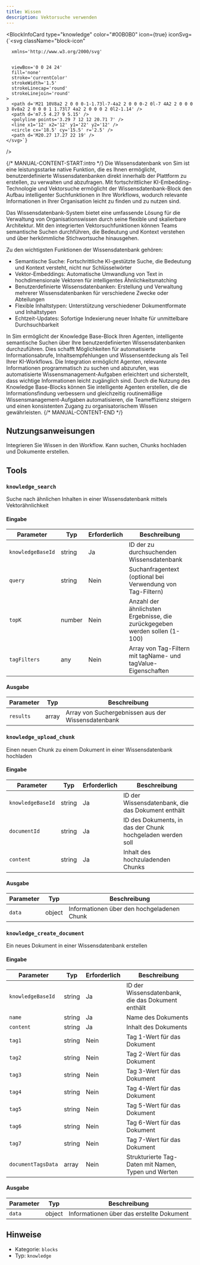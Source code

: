 ```yaml
---
title: Wissen
description: Vektorsuche verwenden
---
```



<BlockInfoCard 
  type="knowledge"
  color="#00B0B0"
  icon={true}
  iconSvg={`<svg className="block-icon"
      
      xmlns='http://www.w3.org/2000/svg'
      
      
      viewBox='0 0 24 24'
      fill='none'
      stroke='currentColor'
      strokeWidth='1.5'
      strokeLinecap='round'
      strokeLinejoin='round'
    >
      <path d='M21 10V8a2 2 0 0 0-1-1.73l-7-4a2 2 0 0 0-2 0l-7 4A2 2 0 0 0 3 8v8a2 2 0 0 0 1 1.73l7 4a2 2 0 0 0 2 0l2-1.14' />
      <path d='m7.5 4.27 9 5.15' />
      <polyline points='3.29 7 12 12 20.71 7' />
      <line x1='12' x2='12' y1='22' y2='12' />
      <circle cx='18.5' cy='15.5' r='2.5' />
      <path d='M20.27 17.27 22 19' />
    </svg>`}
/>

{/* MANUAL-CONTENT-START:intro */}
Die Wissensdatenbank von Sim ist eine leistungsstarke native Funktion, die es Ihnen ermöglicht, benutzerdefinierte Wissensdatenbanken direkt innerhalb der Plattform zu erstellen, zu verwalten und abzufragen. Mit fortschrittlicher KI-Embedding-Technologie und Vektorsuche ermöglicht der Wissensdatenbank-Block den Aufbau intelligenter Suchfunktionen in Ihre Workflows, wodurch relevante Informationen in Ihrer Organisation leicht zu finden und zu nutzen sind.

Das Wissensdatenbank-System bietet eine umfassende Lösung für die Verwaltung von Organisationswissen durch seine flexible und skalierbare Architektur. Mit den integrierten Vektorsuchfunktionen können Teams semantische Suchen durchführen, die Bedeutung und Kontext verstehen und über herkömmliche Stichwortsuche hinausgehen.

Zu den wichtigsten Funktionen der Wissensdatenbank gehören:

- Semantische Suche: Fortschrittliche KI-gestützte Suche, die Bedeutung und Kontext versteht, nicht nur Schlüsselwörter
- Vektor-Embeddings: Automatische Umwandlung von Text in hochdimensionale Vektoren für intelligentes Ähnlichkeitsmatching
- Benutzerdefinierte Wissensdatenbanken: Erstellung und Verwaltung mehrerer Wissensdatenbanken für verschiedene Zwecke oder Abteilungen
- Flexible Inhaltstypen: Unterstützung verschiedener Dokumentformate und Inhaltstypen
- Echtzeit-Updates: Sofortige Indexierung neuer Inhalte für unmittelbare Durchsuchbarkeit

In Sim ermöglicht der Knowledge Base-Block Ihren Agenten, intelligente semantische Suchen über Ihre benutzerdefinierten Wissensdatenbanken durchzuführen. Dies schafft Möglichkeiten für automatisierte Informationsabrufe, Inhaltsempfehlungen und Wissensentdeckung als Teil Ihrer KI-Workflows. Die Integration ermöglicht Agenten, relevante Informationen programmatisch zu suchen und abzurufen, was automatisierte Wissensmanagement-Aufgaben erleichtert und sicherstellt, dass wichtige Informationen leicht zugänglich sind. Durch die Nutzung des Knowledge Base-Blocks können Sie intelligente Agenten erstellen, die die Informationsfindung verbessern und gleichzeitig routinemäßige Wissensmanagement-Aufgaben automatisieren, die Teameffizienz steigern und einen konsistenten Zugang zu organisatorischem Wissen gewährleisten.
{/* MANUAL-CONTENT-END */}

## Nutzungsanweisungen

Integrieren Sie Wissen in den Workflow. Kann suchen, Chunks hochladen und Dokumente erstellen.

## Tools

### `knowledge_search`

Suche nach ähnlichen Inhalten in einer Wissensdatenbank mittels Vektorähnlichkeit

#### Eingabe

| Parameter | Typ | Erforderlich | Beschreibung |
| --------- | ---- | -------- | ----------- |
| `knowledgeBaseId` | string | Ja | ID der zu durchsuchenden Wissensdatenbank |
| `query` | string | Nein | Suchanfragentext \(optional bei Verwendung von Tag-Filtern\) |
| `topK` | number | Nein | Anzahl der ähnlichsten Ergebnisse, die zurückgegeben werden sollen \(1-100\) |
| `tagFilters` | any | Nein | Array von Tag-Filtern mit tagName- und tagValue-Eigenschaften |

#### Ausgabe

| Parameter | Typ | Beschreibung |
| --------- | ---- | ----------- |
| `results` | array | Array von Suchergebnissen aus der Wissensdatenbank |

### `knowledge_upload_chunk`

Einen neuen Chunk zu einem Dokument in einer Wissensdatenbank hochladen

#### Eingabe

| Parameter | Typ | Erforderlich | Beschreibung |
| --------- | ---- | -------- | ----------- |
| `knowledgeBaseId` | string | Ja | ID der Wissensdatenbank, die das Dokument enthält |
| `documentId` | string | Ja | ID des Dokuments, in das der Chunk hochgeladen werden soll |
| `content` | string | Ja | Inhalt des hochzuladenden Chunks |

#### Ausgabe

| Parameter | Typ | Beschreibung |
| --------- | ---- | ----------- |
| `data` | object | Informationen über den hochgeladenen Chunk |

### `knowledge_create_document`

Ein neues Dokument in einer Wissensdatenbank erstellen

#### Eingabe

| Parameter | Typ | Erforderlich | Beschreibung |
| --------- | ---- | -------- | ----------- |
| `knowledgeBaseId` | string | Ja | ID der Wissensdatenbank, die das Dokument enthält |
| `name` | string | Ja | Name des Dokuments |
| `content` | string | Ja | Inhalt des Dokuments |
| `tag1` | string | Nein | Tag 1-Wert für das Dokument |
| `tag2` | string | Nein | Tag 2-Wert für das Dokument |
| `tag3` | string | Nein | Tag 3-Wert für das Dokument |
| `tag4` | string | Nein | Tag 4-Wert für das Dokument |
| `tag5` | string | Nein | Tag 5-Wert für das Dokument |
| `tag6` | string | Nein | Tag 6-Wert für das Dokument |
| `tag7` | string | Nein | Tag 7-Wert für das Dokument |
| `documentTagsData` | array | Nein | Strukturierte Tag-Daten mit Namen, Typen und Werten |

#### Ausgabe

| Parameter | Typ | Beschreibung |
| --------- | ---- | ----------- |
| `data` | object | Informationen über das erstellte Dokument |

## Hinweise

- Kategorie: `blocks`
- Typ: `knowledge`
